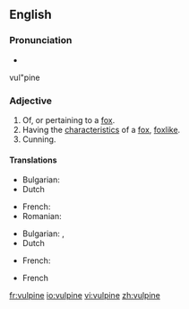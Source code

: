 ==English==

===Pronunciation===
* {{audio|En-us-vulpine.ogg|Audio (US)}}
vul"pine

===Adjective===
{{en-adj}}

# Of, or pertaining to a [[fox]].
# Having the [[characteristic]]s of a [[fox]], [[foxlike]].
# Cunning.

====Translations====
{{trans-top|pertaining to a fox}}
* Bulgarian: {{t|bg|хитър}}
* Dutch {{t|nl|geslepen}}
{{trans-mid}}
* French: {{t+|fr|vulpin}}
*Romanian: {{t|ro|şiret}}
{{trans-bottom}}

{{trans-top|foxlike}}
* Bulgarian: {{t|bg|}}, {{t|bg|лисича}}
* Dutch {{t|nl|vosachtig}}
{{trans-mid}}
* French: {{t+|fr|vulpin}}
{{trans-bottom}}

{{trans-top|cunning}}
* French {{t+|fr|rusé}}
{{trans-mid}}
{{trans-bottom}}

[[fr:vulpine]]
[[io:vulpine]]
[[vi:vulpine]]
[[zh:vulpine]]